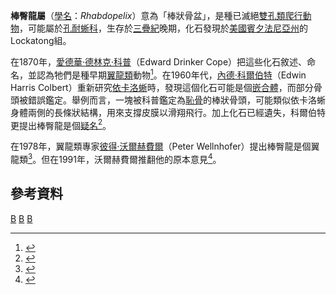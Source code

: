 {{Automatic Taxobox
| taxon = Rhabdopelix
| authority = [[愛德華·德林克·科普|Cope]], 1870
| fossil_range = {{fossil_range|晚三叠世}}
| type_species = '''長棘棒臀龍<br>''Rhabdopelix longispinis'''''
| type_species_authority = Cope, 1870 
}}

'''棒臀龍屬'''（[[學名|學名]]：''Rhabdopelix''）意為「棒狀骨盆」，是種已滅絕[[雙孔類|雙孔類]][[爬行動物|爬行動物]]，可能屬於[[孔耐蜥科|孔耐蜥科]]，生存於[[三疊紀|三疊紀]]晚期，化石發現於[[美國|美國]][[賓夕法尼亞州|賓夕法尼亞州]]的Lockatong組。

在1870年，[[愛德華·德林克·科普|愛德華·德林克·科普]]（Edward Drinker Cope）把這些化石敘述、命名，並認為牠們是種早期[[翼龍類|翼龍類]]動物<ref name=EDC70>{{cite journal |last=Cope |first=Edward Drinker |year=1869–1870 |title=Synopsis of the extinct Batrachia, Reptilia and Aves of North America |journal=Transactions of the American Philosophical Society Philadelphia |volume=14 |pages=105–252 (1870) }}</ref>。在1960年代，[[內德·科爾伯特|內德·科爾伯特]]（Edwin Harris Colbert）重新研究[[依卡洛蜥|依卡洛蜥]]時，發現這個化石可能是個[[嵌合體|嵌合體]]，而部分骨頭被錯誤鑑定。舉例而言，一塊被科普鑑定為[[恥骨|恥骨]]的棒狀骨頭，可能類似依卡洛蜥身體兩側的長條狀結構，用來支撐皮膜以滑翔飛行。加上化石已經遺失，科爾伯特更提出棒臀龍是個[[疑名|疑名]]<ref name=EHC66>{{cite journal |last=Colbert |first=Edwin H. |year=1966 |title=A gliding reptile from the Triassic of New Jersey |journal=American Museum Novitates |url=http://digitallibrary.amnh.org/dspace/bitstream/2246/3282/1/N2246.pdf |accessdate=2007-08-01 |format=pdf |volume=2246 |pages=1–23 |archive-date=2007-06-11 |archive-url=https://web.archive.org/web/20070611231008/http://digitallibrary.amnh.org/dspace/bitstream/2246/3282/1/N2246.pdf |dead-url=no }}</ref>。

在1978年，翼龍類專家[[彼得·沃爾赫費爾|彼得·沃爾赫費爾]]（Peter Wellnhofer）提出棒臀龍是個翼龍類<ref name=PW78>{{cite book |last=Wellnhofer |first=Peter |year=1978 |series=Handbuch der Paläoherpetologie '''19''' |title=Pterosauria |pages=66 |isbn=3437302698 |language=de |publisher=Fischer |location=Stuttgart }}</ref>。但在1991年，沃爾赫費爾推翻他的原本意見<ref name=PW96>{{cite book |last=Wellnhofer |first=Peter |title=The Illustrated Encyclopedia of Pterosaurs |url=https://archive.org/details/illustratedencyc0000well_v0o5 |origyear=1991 |year=1996 |publisher=Barnes and Noble Books |location=New York |isbn=0-7607-0154-7 |pages=[https://archive.org/details/illustratedencyc0000well_v0o5/page/58 58] }}</ref>。

==參考資料==
{{Reflist}}
{{真爬行動物|S.}}
{{Taxonbar}}
[[Category:始蜥目|B]]
[[Category:三疊紀爬行動物|B]]
[[Category:_1870年描述的分类群|B]]

{{paleo-reptile-stub}}